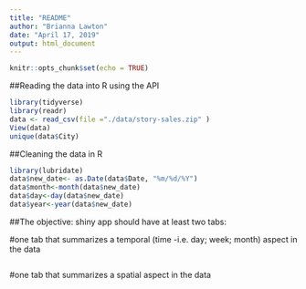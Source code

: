 ```yaml
---
title: "README"
author: "Brianna Lawton"
date: "April 17, 2019"
output: html_document
---
```


```r
knitr::opts_chunk$set(echo = TRUE)
```


##Reading the data into R using the API

```r
library(tidyverse)
library(readr)
data <- read_csv(file ="./data/story-sales.zip" )
View(data)
unique(data$City)
```

##Cleaning the data in R

```r
library(lubridate)
data$new_date<- as.Date(data$Date, "%m/%d/%Y")
data$month<-month(data$new_date)
data$day<-day(data$new_date)
data$year<-year(data$new_date)
```

##The objective: shiny app should have at least two tabs:

#one tab that summarizes a temporal (time -i.e. day; week; month) aspect in the data

```r
```
#one tab that summarizes a spatial aspect in the data

```r
```
